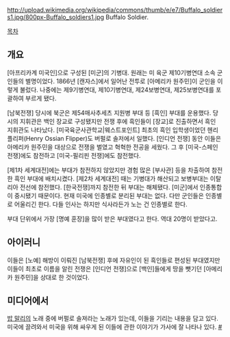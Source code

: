 http://upload.wikimedia.org/wikipedia/commons/thumb/e/e7/Buffalo_soldiers1.jpg/800px-Buffalo_soldiers1.jpg
Buffalo Soldier. 

[[목차]]
== 개요 ==
[아프리카계 미국인]으로 구성된 [미군]의 기병대. 원래는 미 육군 제10기병연대 소속 군인들의 별명이었다. 1866년 [캔자스]에서 일어난 전투로 [아메리카 원주민]이 군인을 이렇게 불렀다. 나중에는 제9기병연대, 제10기병연대, 제24보병연대, 제25보병연대를 포괄하여 부르게 됐다.

[남북전쟁] 당시에 북군은 제54매사추세츠 지원병 부대 등 [흑인] 부대를 운용했다. 당시의 지휘관은 백인 장교로 구성됐지만 전쟁 후에 흑인들이 [장교]로 진출하면서 흑인 지휘관도 나타났다. [미국육군사관학교|웨스트포인트] 최초의 흑인 입학생이었던 헨리 플리퍼(Henry Ossian Flipper)도 버펄로 솔저에서 일했다. [인디언 전쟁] 동안 이들은 아메리카 원주민을 대상으로 전쟁을 벌였고 혁혁한 전공을 세웠다. 그 후 [미국-스페인 전쟁]에도 참전하고 [미국-필리핀 전쟁]에도 참전했다.

[제1차 세계대전]에는 부대가 참전하지 않았지만 경험 많은 [부사관] 등을 차출하여 참전한 흑인 부대에 배치시켰다. [제2차 세계대전] 때는 기병대가 해산되고 보병부대는 이탈리아 전선에 참전했다. [한국전쟁]까지 참전한 뒤 부대는 해체됐다. [미군]에서 인종통합이 중시됐기 때문이다. 현재 미국에 인종별로 분리된 부대는 없다. 다만 군인들은 인종별로 어울리긴 한다. 다들 인사는 하지만 식사라든가 노는 건 인종별로 한다.

부대 단위에서 가장 [명예 훈장]을 많이 받은 부대였다고 한다. 역대 20명이 받았다고.
== 아이러니 ==
이들은 [노예] 해방이 이뤄진 [남북전쟁] 후에 자유인이 된 흑인들로 편성된 부대였지만 이들이 최초로 이름을 알린 전쟁은 [인디언 전쟁]으로 [백인]들에게 땅을 뺏기던 [아메리카 원주민]을 상대로 한 것이었다.

== 미디어에서 ==

[[밥 말리]]의 노래 중에 버펄로 솔져라는 노래가 있는데, 이들을 기리는 내용을 담고 있다. 미국에 끌려와서 미국을 위해 싸우게 된 이들에 관한 이야기가 가사에 잘 나타나 있다. [http://www.lyricsfreak.com/b/bob+marley/buffalo+soldier_20021701.html #]
